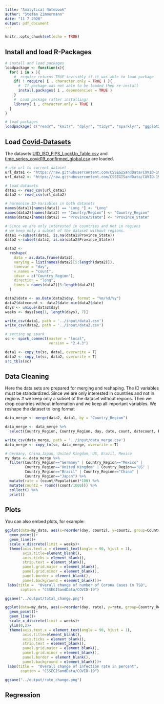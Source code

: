 ```yaml
---
title: "Analytical Notebook"
author: "Stefan Zimmermann"
date: "11 7 2020"
output: pdf_document
---
```


```r
knitr::opts_chunk$set(echo = TRUE)
```

## Install and load R-Packages
```r
# install and load packages
loadpackage <- function(x){
  for( i in x ){
    #  require returns TRUE invisibly if it was able to load package
    if( ! require( i , character.only = TRUE ) ){
      #  If package was not able to be loaded then re-install
      install.packages( i , dependencies = TRUE )
    }
    #  Load package (after installing)
    library( i , character.only = TRUE )
  }
}

# load packages
loadpackage( c("readr", "knitr", "dplyr", "tidyr", "sparklyr", "ggplot2"))
```
## Load [Covid-Datasets](https://github.com/CSSEGISandData/COVID-19/tree/master/csse_covid_19_data)

The datasets [UID_ISO_FIPS_LookUp_Table.csv](https://raw.githubusercontent.com/CSSEGISandData/COVID-19/master/csse_covid_19_data/UID_ISO_FIPS_LookUp_Table.csv) and [time_series_covid19_confirmed_global.csv](https://raw.githubusercontent.com/CSSEGISandData/COVID-19/master/csse_covid_19_data/csse_covid_19_time_series/time_series_covid19_confirmed_global.csv) are loaded. 

```r
# use url to current dataset
url_data1 <- "https://raw.githubusercontent.com/CSSEGISandData/COVID-19/master/csse_covid_19_data/UID_ISO_FIPS_LookUp_Table.csv"
url_data2 <- "https://raw.githubusercontent.com/CSSEGISandData/COVID-19/master/csse_covid_19_data/csse_covid_19_time_series/time_series_covid19_confirmed_global.csv"

# load datasets
data1 <- read_csv(url_data1)
data2 <- read_csv(url_data2)

# harmonise ID-Variables in both datasets
names(data1)[names(data1) == "Long_"] <- "Long"
names(data2)[names(data2) == "Country/Region"] <- "Country_Region"
names(data2)[names(data2) == "Province/State"] <- "Province_State"

# Since we are only interested in countries and not in regions
# we keep only a subset of the dataset without regions. 
data1 <-subset(data1, is.na(data1$Province_State))
data2 <-subset(data2, is.na(data2$Province_State))

data2 <- 
  reshape(
    data = as.data.frame(data2),
    varying = list(names(data2)[5:length(data2)]),
    timevar = "day",
    v.names = "count",
    idvar = c("Country_Region"),
    direction = "long",
    times = names(data2)[5:length(data2)]
  )  

data2$date <- as.Date(data2$day, format = "%m/%d/%y")
data2$datecount <- data2$date-min(data2$date)
days <- unique(data2$day)
weeks <- days[seq(1, length(days), 7)]

write_csv(data1, path = '../input/data1.csv')
write_csv(data2, path = '../input/data2.csv')

# setting up spark
sc <- spark_connect(master = "local",
                    version = "2.4.3")

data1 <- copy_to(sc, data1, overwrite = T)
data2 <- copy_to(sc, data2, overwrite = T)
src_tbls(sc)

```

## Data Cleaning

Here the data sets are prepared for merging and reshaping. The ID variables must be standardized. 
Since we are only interested in countries and not in regions # we keep only a subset of the dataset without regions. Then we drop countries without information and we keep all important variables. We reshape the dataset to long format

```r
data_merge <- merge(data2, data1, by = "Country_Region")

data_merge <- data_merge %>% 
  select(Country_Region, Country_Region, day, date, count, datecount, Population)

write_csv(data_merge, path = '../input/data_merge.csv')
data_merge <- copy_to(sc, data_merge, overwrite = T)

# Germany, China,Japan, United Kingdom, US, Brazil, Mexico 
my_data <- data_merge %>%
  filter(Country_Region=="Germany" | Country_Region=="Mexico" |
         Country_Region=="United Kingdom" | Country_Region=="US" |
         Country_Region=="Brazil" | Country_Region=="China" | 
         Country_Region=="Japan") %>% 
  mutate(rate = (count/Population)*100) %>% 
  mutate(count2 = round((count/1000))) %>% 
  collect() %>%  
  print()

```


## Plots

You can also embed plots, for example:

```r
ggplot(data=my_data, aes(x=reorder(day, count2), y=count2, group=Country_Region, colour=Country_Region)) +
  geom_point()+
  geom_line()+
  scale_x_discrete(limit = weeks)+
  theme(axis.text.x = element_text(angle = 90, hjust = 1),
        axis.title=element_blank(),
        axis.ticks = element_blank(),
        strip.text = element_blank(),
        panel.grid.major = element_blank(), 
        panel.grid.minor = element_blank(), 
        panel.border = element_blank(), 
        panel.background = element_blank())+
 labs(title =  "Overall change of number of Corona Cases in TSD",
       caption = "CSSEGISandData/COVID-19")

ggsave("../output/total_change.png")

ggplot(data=my_data, aes(x=reorder(day, rate), y=rate, group=Country_Region, colour=Country_Region)) +
  geom_point()+
  geom_line()+
  scale_x_discrete(limit = weeks)+
  ylim(0,2)+
  theme(axis.text.x = element_text(angle = 90, hjust = 1),
        axis.title=element_blank(),
        axis.ticks = element_blank(),
        strip.text = element_blank(),
        panel.grid.major = element_blank(), 
        panel.grid.minor = element_blank(), 
        panel.border = element_blank(), 
        panel.background = element_blank())+
 labs(title =  "Overall change of infection rate in percent",
       caption = "CSSEGISandData/COVID-19")

ggsave("../output/rate_change.png")
```

## Regression
